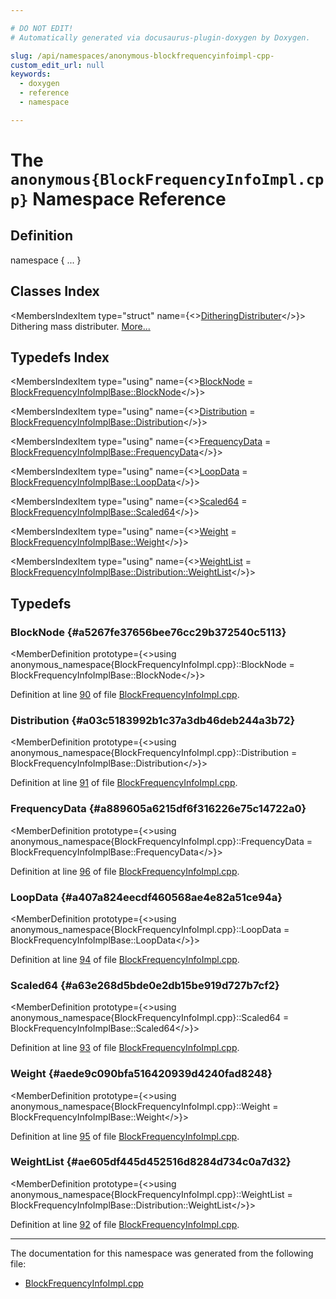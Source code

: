 ```yaml
---

# DO NOT EDIT!
# Automatically generated via docusaurus-plugin-doxygen by Doxygen.

slug: /api/namespaces/anonymous-blockfrequencyinfoimpl-cpp-
custom_edit_url: null
keywords:
  - doxygen
  - reference
  - namespace

---
```





# The `anonymous{BlockFrequencyInfoImpl.cpp}` Namespace Reference

<DoxygenPage pluginConfig={pluginConfig}>



## Definition

<CodeBlock>namespace &#123; ... &#125;</CodeBlock>

## Classes Index

<MembersIndex>

<MembersIndexItem
  type="struct"
  name={<><a href="/docs/api/structs/anonymous-namespace-blockfrequencyinfoimpl-cpp-/ditheringdistributer">DitheringDistributer</a></>}>
Dithering mass distributer. <a href="/docs/api/structs/anonymous-namespace-blockfrequencyinfoimpl-cpp-/ditheringdistributer/#details">More...</a>
</MembersIndexItem>

</MembersIndex>

## Typedefs Index

<MembersIndex>

<MembersIndexItem
  type="using"
  name={<><a href="#a5267fe37656bee76cc29b372540c5113">BlockNode</a> = <a href="/docs/api/structs/llvm/blockfrequencyinfoimplbase/blocknode">BlockFrequencyInfoImplBase::BlockNode</a></>}>
</MembersIndexItem>

<MembersIndexItem
  type="using"
  name={<><a href="#a03c5183992b1c37a3db46deb244a3b72">Distribution</a> = <a href="/docs/api/structs/llvm/blockfrequencyinfoimplbase/distribution">BlockFrequencyInfoImplBase::Distribution</a></>}>
</MembersIndexItem>

<MembersIndexItem
  type="using"
  name={<><a href="#a889605a6215df6f316226e75c14722a0">FrequencyData</a> = <a href="/docs/api/structs/llvm/blockfrequencyinfoimplbase/frequencydata">BlockFrequencyInfoImplBase::FrequencyData</a></>}>
</MembersIndexItem>

<MembersIndexItem
  type="using"
  name={<><a href="#a407a824eecdf460568ae4e82a51ce94a">LoopData</a> = <a href="/docs/api/structs/llvm/blockfrequencyinfoimplbase/loopdata">BlockFrequencyInfoImplBase::LoopData</a></>}>
</MembersIndexItem>

<MembersIndexItem
  type="using"
  name={<><a href="#a63e268d5bde0e2db15be919d727b7cf2">Scaled64</a> = <a href="/docs/api/classes/llvm/blockfrequencyinfoimplbase/#a5514a17c0ec3ccae841930a4f8f74f99">BlockFrequencyInfoImplBase::Scaled64</a></>}>
</MembersIndexItem>

<MembersIndexItem
  type="using"
  name={<><a href="#aede9c090bfa516420939d4240fad8248">Weight</a> = <a href="/docs/api/structs/llvm/blockfrequencyinfoimplbase/weight">BlockFrequencyInfoImplBase::Weight</a></>}>
</MembersIndexItem>

<MembersIndexItem
  type="using"
  name={<><a href="#ae605df445d452516d8284d734c0a7d32">WeightList</a> = <a href="/docs/api/structs/llvm/blockfrequencyinfoimplbase/distribution/#a3009a397a01cea6f6903433da6683224">BlockFrequencyInfoImplBase::Distribution::WeightList</a></>}>
</MembersIndexItem>

</MembersIndex>


<SectionDefinition>

## Typedefs

### BlockNode {#a5267fe37656bee76cc29b372540c5113}

<MemberDefinition
  prototype={<>using anonymous&#95;namespace&#123;BlockFrequencyInfoImpl.cpp&#125;::BlockNode =  BlockFrequencyInfoImplBase::BlockNode</>}>

Definition at line <a href="/docs/api/files/lib/lib/analysis/blockfrequencyinfoimpl-cpp/#l00090">90</a> of file <a href="/docs/api/files/lib/lib/analysis/blockfrequencyinfoimpl-cpp">BlockFrequencyInfoImpl.cpp</a>.
</MemberDefinition>

### Distribution {#a03c5183992b1c37a3db46deb244a3b72}

<MemberDefinition
  prototype={<>using anonymous&#95;namespace&#123;BlockFrequencyInfoImpl.cpp&#125;::Distribution =  BlockFrequencyInfoImplBase::Distribution</>}>

Definition at line <a href="/docs/api/files/lib/lib/analysis/blockfrequencyinfoimpl-cpp/#l00091">91</a> of file <a href="/docs/api/files/lib/lib/analysis/blockfrequencyinfoimpl-cpp">BlockFrequencyInfoImpl.cpp</a>.
</MemberDefinition>

### FrequencyData {#a889605a6215df6f316226e75c14722a0}

<MemberDefinition
  prototype={<>using anonymous&#95;namespace&#123;BlockFrequencyInfoImpl.cpp&#125;::FrequencyData =  BlockFrequencyInfoImplBase::FrequencyData</>}>

Definition at line <a href="/docs/api/files/lib/lib/analysis/blockfrequencyinfoimpl-cpp/#l00096">96</a> of file <a href="/docs/api/files/lib/lib/analysis/blockfrequencyinfoimpl-cpp">BlockFrequencyInfoImpl.cpp</a>.
</MemberDefinition>

### LoopData {#a407a824eecdf460568ae4e82a51ce94a}

<MemberDefinition
  prototype={<>using anonymous&#95;namespace&#123;BlockFrequencyInfoImpl.cpp&#125;::LoopData =  BlockFrequencyInfoImplBase::LoopData</>}>

Definition at line <a href="/docs/api/files/lib/lib/analysis/blockfrequencyinfoimpl-cpp/#l00094">94</a> of file <a href="/docs/api/files/lib/lib/analysis/blockfrequencyinfoimpl-cpp">BlockFrequencyInfoImpl.cpp</a>.
</MemberDefinition>

### Scaled64 {#a63e268d5bde0e2db15be919d727b7cf2}

<MemberDefinition
  prototype={<>using anonymous&#95;namespace&#123;BlockFrequencyInfoImpl.cpp&#125;::Scaled64 =  BlockFrequencyInfoImplBase::Scaled64</>}>

Definition at line <a href="/docs/api/files/lib/lib/analysis/blockfrequencyinfoimpl-cpp/#l00093">93</a> of file <a href="/docs/api/files/lib/lib/analysis/blockfrequencyinfoimpl-cpp">BlockFrequencyInfoImpl.cpp</a>.
</MemberDefinition>

### Weight {#aede9c090bfa516420939d4240fad8248}

<MemberDefinition
  prototype={<>using anonymous&#95;namespace&#123;BlockFrequencyInfoImpl.cpp&#125;::Weight =  BlockFrequencyInfoImplBase::Weight</>}>

Definition at line <a href="/docs/api/files/lib/lib/analysis/blockfrequencyinfoimpl-cpp/#l00095">95</a> of file <a href="/docs/api/files/lib/lib/analysis/blockfrequencyinfoimpl-cpp">BlockFrequencyInfoImpl.cpp</a>.
</MemberDefinition>

### WeightList {#ae605df445d452516d8284d734c0a7d32}

<MemberDefinition
  prototype={<>using anonymous&#95;namespace&#123;BlockFrequencyInfoImpl.cpp&#125;::WeightList =  BlockFrequencyInfoImplBase::Distribution::WeightList</>}>

Definition at line <a href="/docs/api/files/lib/lib/analysis/blockfrequencyinfoimpl-cpp/#l00092">92</a> of file <a href="/docs/api/files/lib/lib/analysis/blockfrequencyinfoimpl-cpp">BlockFrequencyInfoImpl.cpp</a>.
</MemberDefinition>

</SectionDefinition>

<hr/>

The documentation for this namespace was generated from the following file:

<ul>
<li><a href="/docs/api/files/lib/lib/analysis/blockfrequencyinfoimpl-cpp">BlockFrequencyInfoImpl.cpp</a></li>
</ul>

</DoxygenPage>
